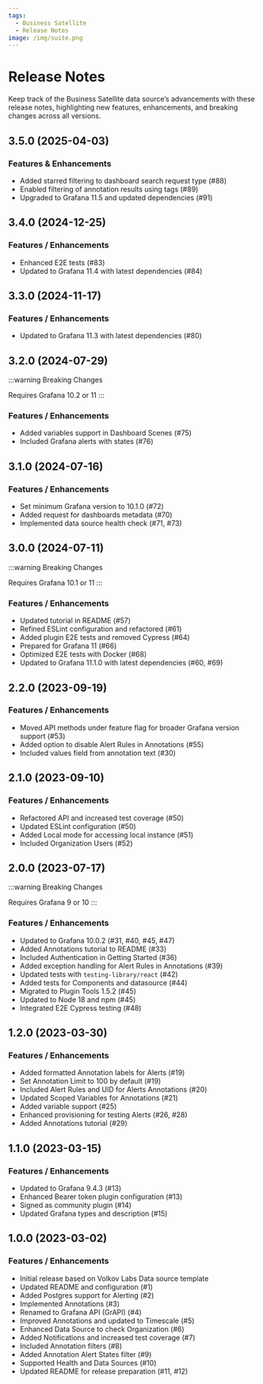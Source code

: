 ```yaml
---
tags:
  - Business Satellite
  - Release Notes
image: /img/suite.png
---
```



# Release Notes

Keep track of the Business Satellite data source’s advancements with these release notes, highlighting new features, enhancements, and breaking changes across all versions.

## 3.5.0 (2025-04-03)

### Features & Enhancements

- Added starred filtering to dashboard search request type (#88)
- Enabled filtering of annotation results using tags (#89)
- Upgraded to Grafana 11.5 and updated dependencies (#91)

## 3.4.0 (2024-12-25)

### Features / Enhancements

- Enhanced E2E tests (#83)
- Updated to Grafana 11.4 with latest dependencies (#84)

## 3.3.0 (2024-11-17)

### Features / Enhancements

- Updated to Grafana 11.3 with latest dependencies (#80)

## 3.2.0 (2024-07-29)

:::warning Breaking Changes

Requires Grafana 10.2 or 11
:::

### Features / Enhancements

- Added variables support in Dashboard Scenes (#75)
- Included Grafana alerts with states (#76)

## 3.1.0 (2024-07-16)

### Features / Enhancements

- Set minimum Grafana version to 10.1.0 (#72)
- Added request for dashboards metadata (#70)
- Implemented data source health check (#71, #73)

## 3.0.0 (2024-07-11)

:::warning Breaking Changes

Requires Grafana 10.1 or 11
:::

### Features / Enhancements

- Updated tutorial in README (#57)
- Refined ESLint configuration and refactored (#61)
- Added plugin E2E tests and removed Cypress (#64)
- Prepared for Grafana 11 (#66)
- Optimized E2E tests with Docker (#68)
- Updated to Grafana 11.1.0 with latest dependencies (#60, #69)

## 2.2.0 (2023-09-19)

<BlogPost id="grapi-datasource-2.2.0-20231027" />

### Features / Enhancements

- Moved API methods under feature flag for broader Grafana version support (#53)
- Added option to disable Alert Rules in Annotations (#55)
- Included values field from annotation text (#30)

## 2.1.0 (2023-09-10)

### Features / Enhancements

- Refactored API and increased test coverage (#50)
- Updated ESLint configuration (#50)
- Added Local mode for accessing local instance (#51)
- Included Organization Users (#52)

## 2.0.0 (2023-07-17)

:::warning Breaking Changes

Requires Grafana 9 or 10
:::

<BlogPost id="grapi-datasource-2.0.0-20230718" />

### Features / Enhancements

- Updated to Grafana 10.0.2 (#31, #40, #45, #47)
- Added Annotations tutorial to README (#33)
- Included Authentication in Getting Started (#36)
- Added exception handling for Alert Rules in Annotations (#39)
- Updated tests with `testing-library/react` (#42)
- Added tests for Components and datasource (#44)
- Migrated to Plugin Tools 1.5.2 (#45)
- Updated to Node 18 and npm (#45)
- Integrated E2E Cypress testing (#48)

## 1.2.0 (2023-03-30)

<BlogPost id="grapi-datasource-1.2.0-20230331" />

### Features / Enhancements

- Added formatted Annotation labels for Alerts (#19)
- Set Annotation Limit to 100 by default (#19)
- Included Alert Rules and UID for Alerts Annotations (#20)
- Updated Scoped Variables for Annotations (#21)
- Added variable support (#25)
- Enhanced provisioning for testing Alerts (#26, #28)
- Added Annotations tutorial (#29)

## 1.1.0 (2023-03-15)

<BlogPost id="grapi-datasource-1.1.0-20230315" />

### Features / Enhancements

- Updated to Grafana 9.4.3 (#13)
- Enhanced Bearer token plugin configuration (#13)
- Signed as community plugin (#14)
- Updated Grafana types and description (#15)

## 1.0.0 (2023-03-02)

<BlogPost id="grapi-datasource-1.0.0-20230302" />

### Features / Enhancements

- Initial release based on Volkov Labs Data source template
- Updated README and configuration (#1)
- Added Postgres support for Alerting (#2)
- Implemented Annotations (#3)
- Renamed to Grafana API (GrAPI) (#4)
- Improved Annotations and updated to Timescale (#5)
- Enhanced Data Source to check Organization (#6)
- Added Notifications and increased test coverage (#7)
- Included Annotation filters (#8)
- Added Annotation Alert States filter (#9)
- Supported Health and Data Sources (#10)
- Updated README for release preparation (#11, #12)

